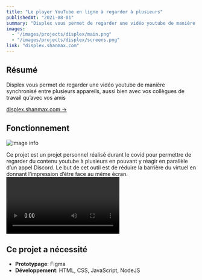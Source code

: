 ```yaml
---
title: "Le player YouTube en ligne à regarder à plusieurs"
publishedAt: "2021-08-01"
summary: "Displex vous permet de regarder une vidéo youtube de manière synchronisé entre plusieurs appareils, autant à vos collègues de travail qu’à vos amis"
images:
  - "/images/projects/displex/main.png"
  - "/images/projects/displex/screens.png"
link: "displex.shanmax.com"
---
```


## Résumé
Displex vous permet de regarder une vidéo youtube de manière synchronisé entre plusieurs appareils, 
aussi bien avec vos collègues de travail qu’avec vos amis

[displex.shanmax.com ->](https://displex.shanmax.com)

## Fonctionnement
![image info](/images/projects/displex/screens.png)

Ce projet est un projet personnel réalisé durant le covid pour permettre de regarder 
du contenu youtube à plusieurs en pouvant y réagir en parallèle d’un appel Discord. 
Le but de cet outil est de réduire la barrière du virtuel en donnant l’impression 
d’être face au même écran.
![image info](/images/projects/displex/displex_demo.mp4)

## Ce projet a nécessité

- **Prototypage**: Figma
- **Développement**: HTML, CSS, JavaScript, NodeJS
